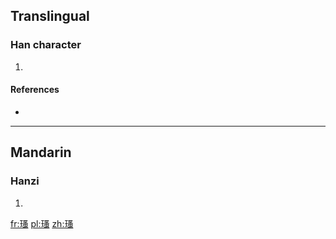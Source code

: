 ==Translingual==

===Han character===
{{Han char|rn=96|rad=玉|as=10|sn=14|four=1711<sub>3</sub>|canj=一土水戈戈 (MGEII)}}

# {{defn|Han|sort=玉10}}

====References====
* {{Han ref|kx=0740.070|dkj=21172|dj=1150.050|hdz=21129.050|uh=7475|ud=29813|bh=E2D1|bd=58065}}

----

==Mandarin==

===Hanzi===
{{cmn-hanzi|pin=[[zhǎo]] ([[zhao3]])|wg=chao<sup>3</sup>}}

# {{defn|lang=cmn|sort=玉10}}

[[fr:瑵]]
[[pl:瑵]]
[[zh:瑵]]